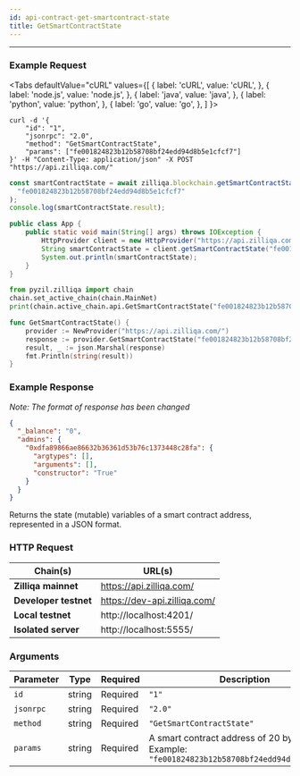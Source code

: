 ```yaml
---
id: api-contract-get-smartcontract-state
title: GetSmartContractState
---
```


---
### Example Request



<Tabs
  defaultValue="cURL"
  values={[
    { label: 'cURL', value: 'cURL', },
    { label: 'node.js', value: 'node.js', },
    { label: 'java', value: 'java', },
    { label: 'python', value: 'python', },
    { label: 'go', value: 'go', },
  ]
}>

<TabItem value="cURL">

```shell
curl -d '{
    "id": "1",
    "jsonrpc": "2.0",
    "method": "GetSmartContractState",
    "params": ["fe001824823b12b58708bf24edd94d8b5e1cfcf7"]
}' -H "Content-Type: application/json" -X POST "https://api.zilliqa.com/"
```
</TabItem>
<TabItem value="node.js">

```js
const smartContractState = await zilliqa.blockchain.getSmartContractState(
  "fe001824823b12b58708bf24edd94d8b5e1cfcf7"
);
console.log(smartContractState.result);
```
</TabItem>
<TabItem value="java">

```java
public class App {
    public static void main(String[] args) throws IOException {
        HttpProvider client = new HttpProvider("https://api.zilliqa.com");
        String smartContractState = client.getSmartContractState("fe001824823b12b58708bf24edd94d8b5e1cfcf7");
        System.out.println(smartContractState);
    }
}
```
</TabItem>

<TabItem value="python">

```python
from pyzil.zilliqa import chain
chain.set_active_chain(chain.MainNet)
print(chain.active_chain.api.GetSmartContractState("fe001824823b12b58708bf24edd94d8b5e1cfcf7"))
```
</TabItem>

<TabItem value="go">

```go
func GetSmartContractState() {
	provider := NewProvider("https://api.zilliqa.com/")
	response := provider.GetSmartContractState("fe001824823b12b58708bf24edd94d8b5e1cfcf7")
	result, _ := json.Marshal(response)
	fmt.Println(string(result))
}
```
</TabItem>
</Tabs>

### Example Response

_Note: The format of response has been changed_

```json
{
  "_balance": "0",
  "admins": {
    "0xdfa89866ae86632b36361d53b76c1373448c28fa": {
      "argtypes": [],
      "arguments": [],
      "constructor": "True"
    }
  }
}
```

Returns the state (mutable) variables of a smart contract address, represented in a JSON format.

### HTTP Request

| Chain(s)              | URL(s)                       |
| --------------------- | ---------------------------- |
| **Zilliqa mainnet**   | https://api.zilliqa.com/     |
| **Developer testnet** | https://dev-api.zilliqa.com/ |
| **Local testnet**     | http://localhost:4201/       |
| **Isolated server**   | http://localhost:5555/       |

### Arguments

| Parameter | Type   | Required | Description                                                                                      |
| --------- | ------ | -------- | ------------------------------------------------------------------------------------------------ |
| `id`      | string | Required | `"1"`                                                                                            |
| `jsonrpc` | string | Required | `"2.0"`                                                                                          |
| `method`  | string | Required | `"GetSmartContractState"`                                                                        |
| `params`  | string | Required | A smart contract address of 20 bytes. Example: `"fe001824823b12b58708bf24edd94d8b5e1cfcf7"` |
